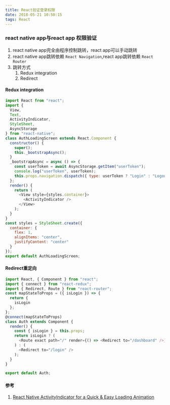 ```yaml
---
title: React验证登录权限
date: 2018-05-21 10:50:15
tags: React
---
```

### react native app与react app 权限验证
1. react native app完全由程序控制跳转，react app可以手动跳转
2. react native app跳转依赖 <code>React Navigation</code>,react app跳转依赖 <code>React Router</code>
3. 跳转方式
    1. Redux integration
    2. Redirect
#### Redux integration
```javascript
import React from "react";
import {
  View,
  Text,
  ActivityIndicator,
  StyleSheet,
  AsyncStorage
} from "react-native";
class AuthLoadingScreen extends React.Component {
  constructor() {
    super();
    this._bootstrapAsync();
  }
  _bootstrapAsync = async () => {
    const userToken = await AsyncStorage.getItem("userToken");
    console.log("userToken", userToken);
    this.props.navigation.dispatch({ type: userToken ? "Login" : "Logout" });
  };
  render() {
    return (
      <View style={styles.container}>
        <ActivityIndicator />
      </View>
    );
  }
}
const styles = StyleSheet.create({
  container: {
    flex: 1,
    alignItems: "center",
    justifyContent: "center"
  }
});
export default AuthLoadingScreen;

```
#### Redirect重定向
```javascript
import React, { Component } from "react";
import { connect } from "react-redux";
import { Redirect, Route } from "react-router";
const mapStateToProps = ({ isLogin }) => {
  return {
    isLogin
  };
};
@connect(mapStateToProps)
class Auth extends Component {
  render() {
    const { isLogin } = this.props;
    return isLogin ? (
      <Route exact path="/" render={() => <Redirect to="/dashboard" />} />
    ) : (
      <Redirect to="/login" />
    );
  }
}

export default Auth;

```
#### 参考
1. [React Native ActivityIndicator for a Quick & Easy Loading Animation](https://medium.com/@kelleyannerose/react-native-activityindicator-for-a-quick-easy-loading-animation-593c06c044dc)

